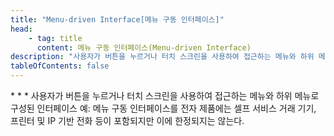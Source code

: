 ```yaml
---
title: "Menu-driven Interface[메뉴 구동 인터페이스]"
head:
    - tag: title
      content: 메뉴 구동 인터페이스(Menu-driven Interface)
description: "사용자가 버튼을 누르거나 터치 스크린을 사용하여 접근하는 메뉴와 하위 메뉴로 구성된 인터페이스"
tableOfContents: false
---
```


<Badge text="WCAG2ICT" variant="note" size="large" />
* * *
사용자가 버튼을 누르거나 터치 스크린을 사용하여 접근하는 메뉴와 하위 메뉴로 구성된 인터페이스

<Card title="예제" icon="open-book">
예: 메뉴 구동 인터페이스를 전자 제품에는 셀프 서비스 거래 기기, 프린터 및 IP 기반 전화 등이 포함되지만 이에 한정되지는 않는다.
</Card>